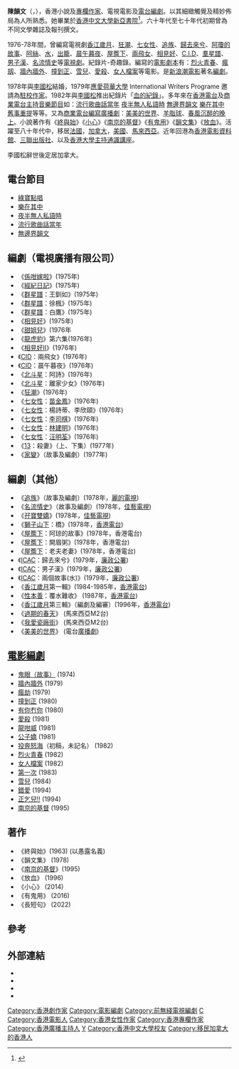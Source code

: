 {{blpsources|time=2021-06-01}}
{{藝人
|姓名 = 陳韻文
|類型 = 編劇
|圖片 =<!--建議使用自由版權圖像-->
|圖片尺寸 =
|圖片簡介 =
|本名 =
|外文名 =
|外文 = 
|羅馬拼音 = Chan Van-Manne
|英文名 = Joyce Chan
|暱稱 =
|其他藝名 =
|國籍 = {{CHN-HKG}}
|民族 =
|籍貫 =
|出生日期 = {{bd|1936年|}}
|出生地點 =
|逝世日期 =
|逝世地點 =
|職業 =
|語言 =
|教育程度 = [[香港中文大學|香港中文大學]]
|宗教信仰 =
|配偶 =
|兒女 =
|父母 =
|音樂類型 =
|演奏樂器 =
|出道地點 =
|出道作 =
|出道日期 =
|代表作 =
|活躍年代 =
|唱片公司 =
|經紀公司 =
|網站 =
|相關團體 =
|獎項 =
|IMDb = 0150958
}}

'''陳韻文'''（{{lang-en|Joyce Chan}}，{{bd|1936年|}}），香港小說及[[專欄作家|專欄作家]]、電視電影及[[電台編劇|電台編劇]]。以其細緻觸覺及精妙佈局為人所熟悉。她畢業於[[香港中文大學|香港中文大學]][[新亞書院|新亞書院]]<ref>{{cite news | title=一萬八千元的起點 - 陸離 | url=https://hk.lifestyle.appledaily.com/lifestyle/columnist/14407261/daily/article/20120121/16004378 | format= | publisher=香港蘋果日報 | date=2012-01-21 | accessdate=2019-01-15 | archive-date=2019-04-16 | archive-url=https://web.archive.org/web/20190416044620/https://hk.lifestyle.appledaily.com/lifestyle/columnist/14407261/daily/article/20120121/16004378 | dead-url=no }}</ref>。六十年代至七十年代初期曾為不同文學雜誌及報刊撰文。

1976-78年間，曾編寫電視劇[[香江歲月|香江歲月]]、[[狅潮|狅潮]]、[[七女性|七女性]]、[[追族|追族]]、[[歸去來兮|歸去來兮]]、[[阿瓊的故事|阿瓊的故事]]、[[阿絲|阿絲]]、[[水|水]]，[[出籠|出籠]]、[[晨午暮夜|晨午暮夜]]、[[屋簷下|屋簷下]]、[[兩飛女|兩飛女]]、[[相見好|相見好]]、[[C.I.D|C.I.D]]、[[羣星譜|羣星譜]]、[[男子漢|男子漢]]、[[名流情史|名流情史]]等[[電視劇|電視劇]]。紀錄片-奇趣錄。編寫的[[電影劇本|電影劇本]]有：[[烈火青春|烈火青春]]、[[瘋刼|瘋刼]]、[[牆內牆外|牆內牆外]]、[[撞到正|撞到正]]、[[雪兒|雪兒]]、[[愛殺|愛殺]]、[[女人檔案|女人檔案]]等電影。是[[新浪潮電影|新浪潮電影]]著名[[編劇|編劇]]。

1978年與[[李國松|李國松]]結婚，1979年[[應愛荷華大學|應愛荷華大學]] International Writers Programe 邀請為[[駐校作家|駐校作家]]。1982年與[[李國松|李國松]]推出紀錄片「[[血的紀錄|血的紀錄]]」。多年來在[[香港電台|香港電台]]及[[商業電台|商業電台]][[主持音樂節目|主持音樂節目]]如：[[流行歌曲話當年|流行歌曲話當年]] [[夜半無人私語時|夜半無人私語時]] [[無邊界韻文|無邊界韻文]] [[樂在其中|樂在其中]] [[舊事重提|舊事重提]]等等。又為[[商業電台|商業電台]][[編寫廣播劇|編寫廣播劇]]：[[美美的世界|美美的世界]]、[[羊脂球|羊脂球]]、[[春風沉醉的晚上|春風沉醉的晚上]]。小說著作有《[[終與始|終與始]]》《[[小心|小心]]》《[[南京的基督|南京的基督]]》《[[有鬼用|有鬼用]]》《[[韻文集|韻文集]]》《[[放血|放血]]》。活躍至八十年代中，移居[[法國|法國]]，[[加拿大|加拿大]]，[[美國|美國]]、[[馬來西亞|馬來西亞]]。近年回港為[[香港電影資料館|香港電影資料館]]、[[三聯出版社|三聯出版社]]、以及[[香港大學主持通識講座|香港大學主持通識講座]]。

李國松辭世後定居加拿大。

==電台節目==
*[[綠寶點唱|綠寶點唱]]
*[[樂在其中|樂在其中]]
*[[夜半無人私語時|夜半無人私語時]]
*[[流行歌曲話當年|流行歌曲話當年]]
*[[無邊界韻文|無邊界韻文]]

==編劇（電視廣播有限公司）==
*《[[係咁嫁啦|係咁嫁啦]]》(1975年) 
*《[[經紀日記|經紀日記]]》(1975年) 
*《[[群星譜|群星譜]]：王釧如》(1975年) 
*《[[群星譜|群星譜]]：徐楓》(1975年) 
*《[[群星譜|群星譜]]：白鷹》(1975年) 
*《[[相見好|相見好]]》(1975年)
*《[[甜姐兒|甜姐兒]]》(1976年
*《[[龍虎豹_(電視劇)|龍虎豹]]》第六集(1976年) 
*《[[相見好II|相見好II]]》(1976年)
*《[[CID|CID]]：兩飛女》(1976年)
*《[[CID|CID]]：晨午暮夜》(1976年) 
*《[[北斗星|北斗星]]：阿詩》(1976年)
*《[[北斗星|北斗星]]：離家少女》(1976年)
*《[[狂潮|狂潮]]》(1976年) 
*《[[七女性|七女性]]：[[苗金鳳|苗金鳳]]》(1976年)
*《[[七女性|七女性]]：楊詩蒂、李欣頤》(1976年)
*《[[七女性|七女性]]：[[李司棋|李司棋]]》(1976年)
*《[[七女性|七女性]]：[[林建明|林建明]]》(1976年)
*《[[七女性|七女性]]：[[汪明荃|汪明荃]]》(1976年)
*《[[13|13]]：殺妻》（上、下集）(1977年)
*《[[家變_(無綫電視劇)|家變]]》（故事及編劇）(1977年)

==編劇（其他）==
*《[[追族|追族]]》（故事及編劇）(1978年，[[麗的電視|麗的電視]])
*《[[名流情史|名流情史]]》（故事及編劇）(1978年，[[佳藝電視|佳藝電視]])
*《[[孖寶雙嬌|孖寶雙嬌]]》(1978年，[[佳藝電視|佳藝電視]])
*《[[獅子山下|獅子山下]]：橋》(1978年，[[香港電台|香港電台]])
*《[[屋簷下|屋簷下]]：阿琼的故事》(1978年，香港電台)
*《[[屋簷下|屋簷下]]：開眉粥》(1978年，香港電台)
*《[[屋簷下|屋簷下]]：老夫老妻》(1978年，香港電台)
*《[[ICAC|ICAC]]：歸去來兮》(1979年，[[廉政公署|廉政公署]])
*《[[ICAC|ICAC]]：男子漢》(1979年，[[廉政公署|廉政公署]])
*《[[ICAC|ICAC]]：兩個故事(水)》(1979年，[[廉政公署|廉政公署]])
*《[[香江歲月|香江歲月]]第一輯》(1984-1985年，[[香港電台|香港電台]])
*《[[性本善|性本善]]：覆水難收》 (1987年，[[香港電台|香港電台]])
*《[[香江歲月|香江歲月]]第三輯》（編劇及編審）(1996年，[[香港電台|香港電台]])
*《[[過期的春天|過期的春天]]》 (馬來西亞M2台)
*《[[我愛瓷廠街|我愛瓷廠街]]》 (馬來西亞M2台)
*《[[美美的世界|美美的世界]]》 (電台[[廣播劇|廣播劇]])

==[[電影編劇|電影編劇]]==
*[[鬼眼（故事）|鬼眼（故事）]] (1974) 
*[[牆內牆外|牆內牆外]] (1979)     
*[[瘋劫|瘋劫]] (1979)     
*[[撞到正|撞到正]] (1980)
*[[有你冇你|有你冇你]] (1980)
*[[愛殺|愛殺]] (1981)     
*[[龍咁威|龍咁威]] (1981)     
*[[公子嬌|公子嬌]] (1981) 
*[[投奔怒海|投奔怒海]]（初稿，未記名） (1982)    
*[[烈火青春_(1982年電影)|烈火青春]] (1982)     
*[[女人檔案|女人檔案]] (1982)   
*[[第一次|第一次]] (1983) 
*[[雪兒|雪兒]] (1984)
*[[錯愛|錯愛]] (1994)     
*[[正乞兒!!|正乞兒!!]] (1994)     
*[[南京的基督|南京的基督]] (1995)

==著作==
*《終與始》(1963) (以愚露名義)
*《韻文集》 (1978)
*《[[南京的基督|南京的基督]]》(1995)
*《放血》 (1996)
*《小心》 (2014)
*《有鬼用》 (2016)
*《長短句》 (2022)

==參考==
{{reflist}}

==外部連結==
* {{imdb name|0150958}}{{en}}
* {{Amg name|181508}}
* {{hkmdb name|4402}}
* {{Mtime people|1101915}}

[[Category:香港劇作家|Category:香港劇作家]]
[[Category:電影編劇|Category:電影編劇]]
[[Category:前無綫電視編劇|Category:前無綫電視編劇]]
[[Category:香港女性编剧|C]]
[[Category:香港電影人|Category:香港電影人]]
[[Category:香港女性作家|Category:香港女性作家]]
[[Category:香港專欄作家|Category:香港專欄作家]]
[[Category:香港廣播主持人|Category:香港廣播主持人]]
[[Category:陳姓|Y]]
[[Category:香港中文大學校友|Category:香港中文大學校友]]
[[Category:移民加拿大的香港人|Category:移民加拿大的香港人]]
